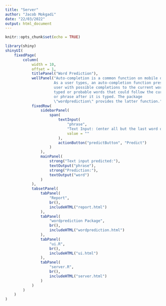 ```yaml
---
title: "Server"
author: "Jacob Mokgadi"
date: "22/03/2022"
output: html_document
---
```


```r
knitr::opts_chunk$set(echo = TRUE)
```

```r
library(shiny)
shinyUI(
    fixedPage(
        column(
            width = 10,
            offset = 1,
            titlePanel("Word Prediction"),
            wellPanel("Auto-completion is a common function on mobile devices.
                      As a user types, an auto-completion function presents that
                      user with possible completions to the current word being
                      typed or probable words that could follow the current word
                      or phrase after it is typed. The package
                      \"wordprediction\" provides the latter function."),
            fixedRow(
                sidebarPanel(
                    span(
                        textInput(
                            "phrase",
                            "Text Input: (enter all but the last word of a phrase)",
                            value = ""
                        ),
                        actionButton("predictButton", "Predict")
                    )
                ),
                mainPanel(
                    strong("Text input predicted:"),
                    textOutput("phrase"),
                    strong("Prediction:"),
                    textOutput("word")
                )
            ),
            tabsetPanel(
                tabPanel(
                    "Report",
                    br(),
                    includeHTML("report.html")
                ),
                tabPanel(
                    "wordprediction Package",
                    br(),
                    includeHTML("wordprediction.html")
                ),
                tabPanel(
                    "ui.R",
                    br(),
                    includeHTML("ui.html")
                ),
                tabPanel(
                    "server.R",
                    br(),
                    includeHTML("server.html")
                )
            )
        )
    )
)
```
